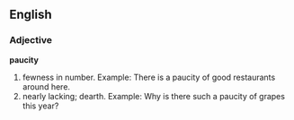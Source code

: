 ==English==

===Adjective===
'''paucity'''
# fewness in number. Example: There is a paucity of good restaurants around here.
# nearly lacking; dearth. Example: Why is there such a paucity of grapes this year?